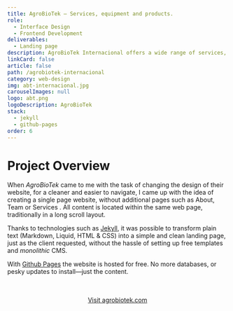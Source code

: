 ```yaml
---
title: AgroBioTek — Services, equipment and products.
role:
  - Interface Design
  - Frontend Development
deliverables:
  - Landing page
description: AgroBioTek Internacional offers a wide range of services, equipment and products to the food and agricultural industry, currently operating in Honduras, Guatemala, El Salvador, Nicaragua and the Dominican Republic.
linkCard: false
article: false
path: /agrobiotek-internacional
category: web-design
img: abt-internacional.jpg
carouselImages: null
logo: abt.png
logoDescription: AgroBioTek
stack:
  - jekyll
  - github-pages
order: 6
---
```


# Project Overview

When _AgroBioTek_ came to me with the task of ​​changing the design of their website, for a cleaner and easier to navigate, I came up with the idea of ​​creating a single page website, without additional pages such as About, Team or Services . All content is located within the same web page, traditionally in a long scroll layout.

Thanks to technologies such as [Jekyll](https://jekyllrb.com/), it was possible to transform plain text (Markdown, Liquid, HTML & CSS) into a simple and clean landing page, just as the client requested, without the hassle of setting up free templates and _monolithic_ CMS.

With [Github Pages](https://pages.github.com/) the website is hosted for free. No more databases, or pesky updates to install—just the content.

<br />
<br />
<center>
  <a href="http://agrobiotek.com/" target="_blank" rel="noopener">
    Visit agrobiotek.com
  </a>
</center>
